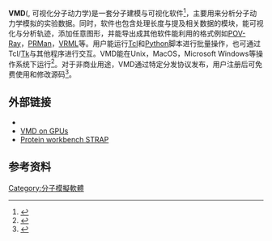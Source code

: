 {{Infobox software
| name = VMD
| logo = 
| screenshot = [[Image:Vmd_screenshot.png|275px]]
| caption = VMD 1.8.3 软件截图.
| author = 威廉·汉弗莱，安德鲁·达尔克，克劳斯·舒尔顿，约翰·斯通
| developer = [[伊利诺伊大学厄巴纳-香槟分校|UIUC]]
| released = {{Start date and age|1995|07|04}}
| latest release version = 1.9.2
| latest release date = {{Start date and age|2014|12}}
| operating system = [[OS_X|OS X]], [[Unix|Unix]], [[Microsoft_Windows|Windows]]
| language = English
| genre = [[分子建模|分子建模]]
| license = 需注册(Distribution-specific)<ref>{{Cite web |url=http://www.ks.uiuc.edu/Research/vmd/current/LICENSE.html |title=VMD license |access-date=2017-01-03 |archive-date=2022-01-21 |archive-url=https://web.archive.org/web/20220121055915/http://www.ks.uiuc.edu/Research/vmd/current/LICENSE.html }}</ref>
| website = {{URL|www.ks.uiuc.edu/Research/vmd}}
}}
'''VMD'''({{lang-en|'''Visual molecular dynamics''' }}, 可视化分子动力学)是一套分子建模与可视化软件<ref name=Humphrey>{{cite journal|last1=Humphrey|first1=William|last2=Dalke|first2=Andrew|last3=Schulten|first3=Klaus|title=VMD: Visual molecular dynamics|journal=Journal of Molecular Graphics|date=February 1996|volume=14|issue=1|pages=33–38|doi=10.1016/0263-7855(96)00018-5|pmid=8744570}}</ref>，主要用来分析分子动力学模拟的实验数据。同时，软件也包含处理长度与提及相关数据的模块，能可视化与分析轨迹，添加任意图形，并能导出成其他软件能利用的格式例如[[POV-Ray|POV-Ray]]，[[PhotoRealistic_RenderMan|PRMan]]，[[VRML|VRML]]等。用户能运行[[Tcl|Tcl]]和[[Python|Python]]脚本进行批量操作，也可通过Tcl/[[Tk|Tk]]与其他程序进行交互。VMD能在Unix，MacOS，Microsoft Windows等操作系统下运行<ref name=UserGuide>{{cite web|title=VMD User's Guide Version 1.9.1|url=http://web.mit.edu/vmd_v1.9.1/ug.pdf|website=Massachusetts Institute of Technology|publisher=NIH Resource for Macromolecular Modeling and Bioinformatics|accessdate=January 29, 2012|archive-date=2016-06-09|archive-url=https://web.archive.org/web/20160609234957/http://web.mit.edu/vmd_v1.9.1/ug.pdf}}</ref>。对于非商业用途，VMD通过特定分发协议发布，用户注册后可免费使用和修改源码<ref name=License>{{cite web|title=VMD License|url=http://www.ks.uiuc.edu/Research/vmd/current/LICENSE.html|website=Theoretical and Computational Biophysics Group|publisher=NIH Center for Macromolecular Modeling & Bioinformatics, University of Illinois at Urbana–Champaign|accessdate=4 January 2016|archive-date=2022-01-21|archive-url=https://web.archive.org/web/20220121055915/http://www.ks.uiuc.edu/Research/vmd/current/LICENSE.html}}</ref>。


== 外部链接 ==
{{Commons category|VMD}}
* {{Official website|www.ks.uiuc.edu/Research/vmd}}
* [http://www.nvidia.com/object/vmd_on_tesla.html VMD on GPUs] {{Wayback|url=http://www.nvidia.com/object/vmd_on_tesla.html |date=20120313212846 }}
* [http://3d-alignment.eu/ Protein workbench STRAP]{{Wayback|url=http://3d-alignment.eu/ |date=20120305165323 }}

== 参考资料 ==
{{reflist}}

[[Category:分子模擬軟體|Category:分子模擬軟體]]